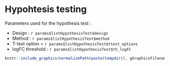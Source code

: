 # Hypohtesis testing

Parameters used for the hypothesis test :
  
* Design : `r params$listHypothesisTest$design`
* Method : `r params$listHypothesisTest$method`
* T-test option = `r params$listHypothesisTest$ttest_options`
* logFC threshold : `r params$listHypothesisTest$th_logFC`



```{r fig_logFCDistr,out.width = "100%", echo=FALSE}
knitr::include_graphics(normalizePath(paste(tempdir(), gGraphicsFilenames$logFCDistr, sep="/")))
```


